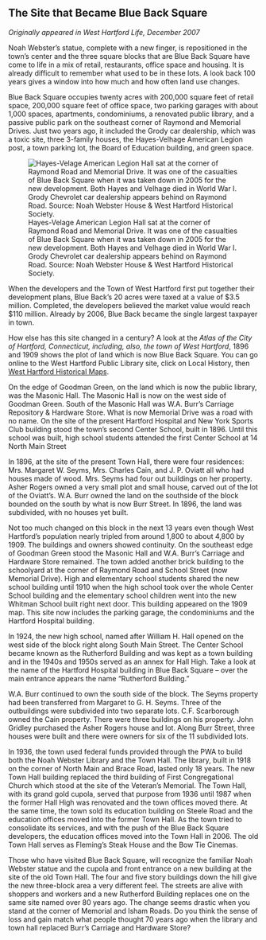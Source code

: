 ## The Site that Became Blue Back Square {-}

*Originally appeared in West Hartford Life, December 2007*

Noah Webster’s statue, complete with a new finger, is repositioned in the town’s center and the three square blocks that are Blue Back Square have come to life in a mix of retail, restaurants, office space and housing. It is already difficult to remember what used to be in these lots. A look back 100 years gives a window into how much and how often land use changes.

Blue Back Square occupies twenty acres with 200,000 square feet of retail space, 200,000 square feet of office space, two parking garages with about 1,000 spaces, apartments, condominiums, a renovated public library, and a passive public park on the southeast corner of Raymond and Memorial Drives. Just two years ago, it included the Grody car dealership, which was a toxic site, three 3-family houses, the Hayes-Velhage American Legion post, a town parking lot, the Board of Education building, and green space.

![Hayes-Velage American Legion Hall sat at the corner of Raymond Road and Memorial Drive. It was one of the casualties of Blue Back Square when it was taken down in 2005 for the new development. Both Hayes and Velhage died in World War I. Grody Chevrolet car dealership appears behind on Raymond Road. Source: Noah Webster House & West Hartford Historical Society.](images/05-blue-back-legion-web.jpg)

When the developers and the Town of West Hartford first put together their development plans, Blue Back’s 20 acres were taxed at a value of $3.5 million. Completed, the developers believed the market value would reach $110 million. Already by 2006, Blue Back became the single largest taxpayer in town.

How else has this site changed in a century? A look at the *Atlas of the City of Hartford, Connecticut, including, also, the town of West Hartford*, 1896 and 1909 shows the plot of land which is now Blue Back Square. You can go online to the West Hartford Public Library site, click on Local History, then [West Hartford Historical Maps](http://www.westhartfordlibrary.org/services/local_history/historical_maps.asp).

On the edge of Goodman Green, on the land which is now the public library, was the Masonic Hall. The Masonic Hall is now on the west side of Goodman Green. South of the Masonic Hall was W.A. Burr’s Carriage Repository & Hardware Store. What is now Memorial Drive was a road with no name. On the site of the present Hartford Hospital and New York Sports Club building stood the town’s second Center School, built in 1896. Until this school was built, high school students attended the first Center School at 14 North Main Street

In 1896, at the site of the present Town Hall, there were four residences: Mrs. Margaret W. Seyms, Mrs. Charles Cain, and J. P. Oviatt all who had houses made of wood. Mrs. Seyms had four out buildings on her property. Asher Rogers owned a very small plot and small house, carved out of the lot of the Oviatt’s. W.A. Burr owned the land on the southside of the block bounded on the south by what is now Burr Street. In 1896, the land was subdivided, with no houses yet built.

Not too much changed on this block in the next 13 years even though West Hartford’s population nearly tripled from around 1,800 to about 4,800 by 1909. The buildings and owners showed continuity. On the southeast edge of Goodman Green stood the Masonic Hall and W.A. Burr’s Carriage and Hardware Store remained. The town added another brick building to the schoolyard at the corner of Raymond Road and School Street (now Memorial Drive). High and elementary school students shared the new school building until 1910 when the high school took over the whole Center School building and the elementary school children went into the new Whitman School built right next door. This building appeared on the 1909 map. This site now includes the parking garage, the condominiums and the Hartford Hospital building.

In 1924, the new high school, named after William H. Hall opened on the west side of the block right along South Main Street. The Center School became known as the Rutherford Building and was kept as a town building and in the 1940s and 1950s served as an annex for Hall High. Take a look at the name of the Hartford Hospital building in Blue Back Square – over the main entrance appears the name “Rutherford Building.”

W.A. Burr continued to own the south side of the block. The Seyms property had been transferred from Margaret to G. H. Seyms. Three of the outbuildings were subdivided into two separate lots. C.F. Scarborough owned the Cain property. There were three buildings on his property. John Gridley purchased the Asher Rogers house and lot. Along Burr Street, three houses were built and there were owners for six of the 11 subdivided lots.

In 1936, the town used federal funds provided through the PWA to build both the Noah Webster Library and the Town Hall. The library, built in 1918 on the corner of North Main and Brace Road, lasted only 18 years. The new Town Hall building replaced the third building of First Congregational Church which stood at the site of the Veteran’s Memorial. The Town Hall, with its grand gold cupola, served that purpose from 1936 until 1987 when the former Hall High was renovated and the town offices moved there. At the same time, the town sold its education building on Steele Road and the education offices moved into the former Town Hall. As the town tried to consolidate its services, and with the push of the Blue Back Square developers, the education offices moved into the Town Hall in 2006. The old Town Hall serves as Fleming’s Steak House and the Bow Tie Cinemas.

Those who have visited Blue Back Square, will recognize the familiar Noah Webster statue and the cupola and front entrance on a new building at the site of the old Town Hall. The four and five story buildings down the hill give the new three-block area a very different feel. The streets are alive with shoppers and workers and a new Rutherford Building replaces one on the same site named over 80 years ago. The change seems drastic when you stand at the corner of Memorial and Isham Roads. Do you think the sense of loss and gain match what people thought 70 years ago when the library and town hall replaced Burr’s Carriage and Hardware Store?

